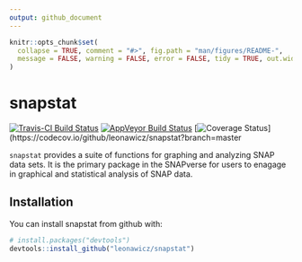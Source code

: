 ```yaml
---
output: github_document
---
```


<!-- README.md is generated from README.Rmd. Please edit that file -->

```r
knitr::opts_chunk$set(
  collapse = TRUE, comment = "#>", fig.path = "man/figures/README-",
  message = FALSE, warning = FALSE, error = FALSE, tidy = TRUE, out.width = "100%"
)
```
# snapstat

[![Travis-CI Build Status](https://travis-ci.org/leonawicz/snapstat.svg?branch=master)](https://travis-ci.org/leonawicz/snapstat)
[![AppVeyor Build Status](https://ci.appveyor.com/api/projects/status/github/leonawicz/snapstat?branch=master&svg=true)](https://ci.appveyor.com/project/leonawicz/snapstat)
[![Coverage Status](https://img.shields.io/codecov/c/github/leonawicz/snapstat/master.svg)](https://codecov.io/github/leonawicz/snapstat?branch=master

`snapstat` provides a suite of functions for graphing and analyzing SNAP data sets. It is the primary package in the SNAPverse for users to enagage in graphical and statistical analysis of SNAP data.

## Installation

You can install snapstat from github with:

```r
# install.packages("devtools")
devtools::install_github("leonawicz/snapstat")
```
